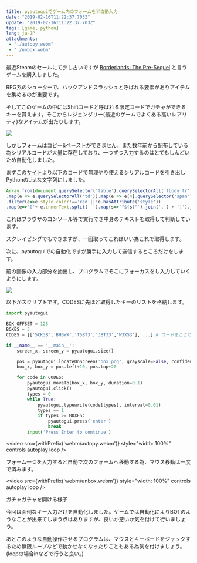 ```yaml
---
title: pyautoguiでゲーム内のフォームを半自動入力
date: "2019-02-16T11:22:37.703Z"
update: "2019-02-16T11:22:37.703Z"
tags: [game, python]
lang: ja-JP
attachments:
 - "./autopy.webm"
 - "./unbox.webm"
---
```



最近Steamのセールにて少し古いですが [Borderlands: The Pre-Sequel](https://store.steampowered.com/app/261640/Borderlands_The_PreSequel/) と言うゲームを購入しました。

RPG系のシューターで、ハックアンドスラッシュと呼ばれる要素がありアイテムを集めるのが重要です。

そしてこのゲームの中にはShiftコードと呼ばれる限定コードでガチャができるキーを貰えます。そこからレジェンダリー(最近のゲームでよくある高いレアリティ)なアイテムが出たりします。

![](./bdls_key_input.png)

しかしフォームはコピー&ペーストができません。また数年前から配布している為シリアルコードが大量に存在しており、一つずつ入力するのはとてもしんどいため自動化しました。

まず[このサイト](http://orcz.com/Borderlands_Pre-Sequel:_Shift_Codes#SHiFT_Codes)より以下のコードで無理やり使えるシリアルコードを引き出しPythonのListな文字列にしました。

```js
Array.from(document.querySelector('table').querySelectorAll('tbody tr'))
.map(e => e.querySelectorAll('td')).map(e => e[4].querySelector('span')).filter(e=> e!==null)
.filter(e=>e.style.color!=='red'||!e.hasAttribute('style'))
.map(e=>'['+ e.innerText.split('-').map(s=>`"${s}"`).join(',') + ']').join(', ')
```

これはブラウザのコンソール等で実行でき中身のテキストを取得して判断しています。

スクレイピングでもできますが、一回取ってこればいい為これで取得します。

次に、pyautoguiでの自動化ですが勝手に入力して送信するところだけをします。

前の画像の入力部分を抽出し、プログラムでそこにフォーカスをし入力していくようにします。

![](./box.png)

以下がスクリプトです。CODESに先ほど取得したキーのリストを格納します。


```py
import pyautogui

BOX_OFFSET = 125
BOXES = 5
CODES = [['5CK3B','BH5WX','T5BT3','JBT33','W3XS3'], ...] # コードをここに入れておく

if __name__ == '__main__':
	screen_x, screen_y = pyautogui.size()

	pos = pyautogui.locateOnScreen('box.png', grayscale=False, confidence=0.95)
	box_x, box_y = pos.left+10, pos.top+20

	for code in CODES:
		pyautogui.moveTo(box_x, box_y, duration=0.1)
		pyautogui.click()
		types = 0
		while True:
			pyautogui.typewrite(code[types], interval=0.01)
			types += 1
			if types >= BOXES:
				pyautogui.press('enter')
				break
		input('Press Enter to continue')
```

<video src={withPrefix('webm/autopy.webm')} style="width: 100%" controls autoplay loop />

フォーム一つを入力すると自動で次のフォームへ移動する為、マウス移動は一度で済みます。

<video src={withPrefix('webm/unbox.webm')} style="width: 100%" controls autoplay loop />

ガチャガチャを開ける様子

今回は面倒なキー入力だけを自動化しました。ゲームでは自動化によりBOTのようなことが出来てしまう点はありますが、良いか悪いか気を付けて行いましょう。

あとこのような自動操作させるプログラムは、マウスとキーボードをジャックするため無限ループなどで動かせなくなったりこともある為気を付けましょう。(loopの場合inなどで行うと良い。)

